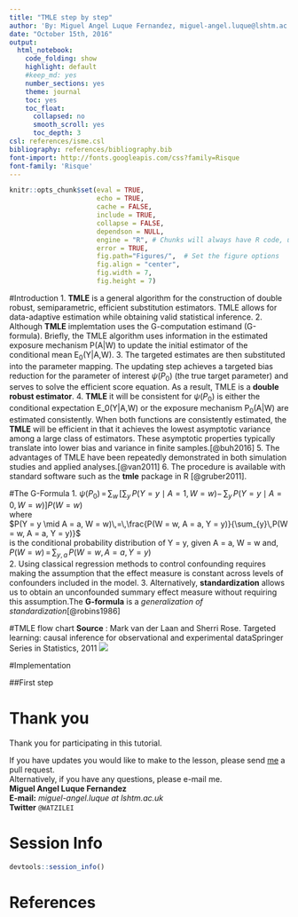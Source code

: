 ```yaml
---
title: "TMLE step by step"
author: 'By: Miguel Angel Luque Fernandez, miguel-angel.luque@lshtm.ac.uk'
date: "October 15th, 2016"
output:  
  html_notebook:
    code_folding: show
    highlight: default
    #keep_md: yes
    number_sections: yes
    theme: journal
    toc: yes
    toc_float:
      collapsed: no
      smooth_scroll: yes
      toc_depth: 3
csl: references/isme.csl
bibliography: references/bibliography.bib
font-import: http://fonts.googleapis.com/css?family=Risque
font-family: 'Risque'
---
```


<!--BEGIN:  Set the global options and load packages-->
```r
knitr::opts_chunk$set(eval = TRUE, 
                      echo = TRUE, 
                      cache = FALSE,
                      include = TRUE,
                      collapse = FALSE,
                      dependson = NULL,
                      engine = "R", # Chunks will always have R code, unless noted
                      error = TRUE,
                      fig.path="Figures/",  # Set the figure options
                      fig.align = "center", 
                      fig.width = 7,
                      fig.height = 7)
```

#Introduction
1. **TMLE** is a general algorithm for the construction of double robust, semiparametric, efficient substitution estimators. TMLE allows for data-adaptive estimation while obtaining valid statistical inference. 
2. Although **TMLE** implemtation uses the G-computation estimand (G-formula). Briefly, the TMLE algorithm uses information in the estimated exposure mechanism P(A|W) to update the initial estimator of the conditional mean E$_{0}$(Y|A,W). 
3. The targeted estimates are then substituted into the parameter mapping. The updating step achieves a targeted bias reduction for the parameter of interest $\psi(P_{0})$ (the true target parameter) and serves to solve the efficient score equation. As a result, TMLE is a **double robust estimator**.
4. **TMLE** it will be consistent for $\psi(P_{0})$ is either the conditional expectation E_0(Y|A,W) or the exposure mechanism P$_{0}$(A|W) are estimated consistently. When both functions are consistently estimated, the **TMLE** will be efficient in that it achieves the lowest asymptotic variance among a large class of estimators. These asymptotic properties typically translate into lower bias and variance in finite samples.[@buh2016]
5. The advantages of TMLE have been repeatedly demonstrated in both simulation studies and applied analyses.[@van2011]
6. The procedure is available with standard software such as the **tmle** package in R [@gruber2011].

#The G-Formula
1. $\psi(P_{0})\,=\,\sum_{w}\,\left[\sum_{y}\,P(Y=y\mid A=1,W=w)-\,\sum_{y}\,P(Y = y\mid A=0,W=w)\right]P(W=w)$  
where  
$P(Y = y \mid A = a, W = w)\,=\,\frac{P(W = w, A = a, Y = y)}{\sum_{y}\,P(W = w, A = a, Y = y)}$  
is the conditional probability distribution of Y = y, given A = a, W = w and,  
$P(W = w)\,=\,\sum_{y,a}\,P(W = w, A = a, Y = y)$  
2. Using classical regression methods to control confounding requires making the assumption that the effect measure is constant across levels of confounders included in the model.
3. Alternatively, **standardization** allows us to obtain an unconfounded summary effect measure without requiring this assumption.The **G-formula** is a *generalization of standardization*[@robins1986]

#TMLE flow chart 
**Source** :	Mark van der Laan and Sherri Rose. Targeted learning: causal inference for observational and experimental dataSpringer Series in Statistics, 2011
![](Figures/tmle.png)

#Implementation

##First step


# Thank you  
Thank you for participating in this tutorial.  

If you have updates you would like to make to the lesson, please send <a href="https://github.com/migariane/MALF" target="_blank">me</a> a pull request.  
Alternatively, if you have any questions, please e-mail me.  
**Miguel Angel Luque Fernandez**  
**E-mail:** *miguel-angel.luque at lshtm.ac.uk*  
**Twitter** `@WATZILEI`  

# Session Info 
```r
devtools::session_info()
```
# References 

